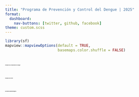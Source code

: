 ```yaml
---
title: "Programa de Prevención y Control del Dengue | 2025"
format: 
  dashboard:
    nav-buttons: [twitter, github, facebook]
theme: custom.scss
---
```


```r
library(sf)
mapview::mapviewOptions(default = TRUE,
                        basemaps.color.shuffle = FALSE)
```


# [**Hotspots de la Transmision de Dengue**]{style="font-size:2pt"}

::: panel-tabset

:::


# [**Hotspots del Vector**]{style="font-size:2pt"}

::: panel-tabset

:::

# [**Escenarios Epidemiológicos**]{style="font-size:2pt"}

::: panel-tabset

:::
